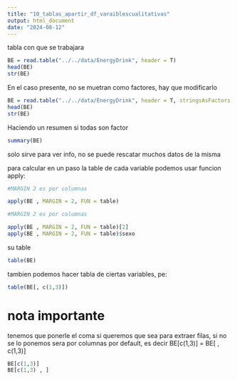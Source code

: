 ```yaml
---
title: "10_tablas_apartir_df_varaiblescualitativas"
output: html_document
date: "2024-08-12"
---
```


tabla con que se trabajara
```r
BE = read.table("../../data/EnergyDrink", header = T)
head(BE)
str(BE)
```


En el caso presente, no se muetran como factores, hay que modificarlo

```r
BE = read.table("../../data/EnergyDrink", header = T, stringsAsFactors = T)
head(BE)
str(BE)
```

Haciendo un resumen si todas son factor

```r
summary(BE)
```

solo sirve para ver info, no se puede rescatar muchos datos de la misma

para calcular en un paso la table de cada variable podemos usar funcion apply:

```r
#MARGIN 2 es por columnas

apply(BE , MARGIN = 2, FUN = table)

```


```r
#MARGIN 2 es por columnas

apply(BE , MARGIN = 2, FUN = table)[2]
apply(BE , MARGIN = 2, FUN = table)$sexo

```

su table

```r
table(BE)

```

tambien podemos hacer tabla de ciertas variables, pe: 

```r

table(BE[, c(1,3)])
```

# nota importante

tenemos que ponerle el coma si queremos que sea para extraer filas, si no se lo ponemos sera por columnas por default, es decir
BE[c(1,3)] = BE[ , c(1,3)]

```r
BE[c(1,3)]
BE[c(1,3) , ]

```

